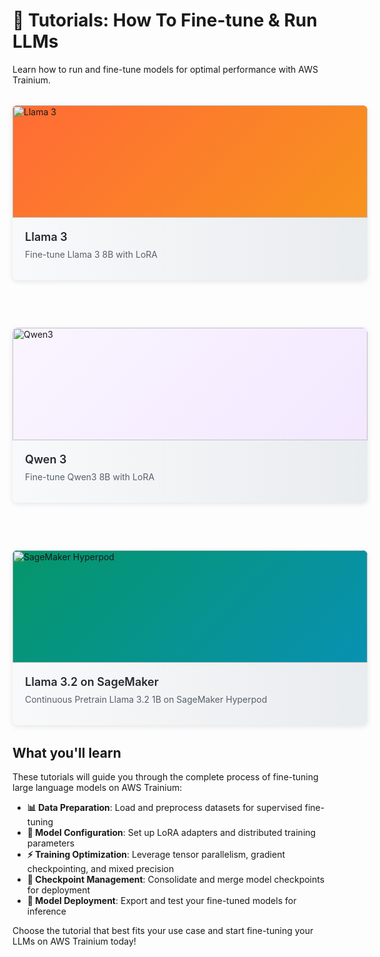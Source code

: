 <!---
Copyright 2025 The HuggingFace Team. All rights reserved.

Licensed under the Apache License, Version 2.0 (the "License");
you may not use this file except in compliance with the License.
You may obtain a copy of the License at

    http://www.apache.org/licenses/LICENSE-2.0

Unless required by applicable law or agreed to in writing, software
distributed under the License is distributed on an "AS IS" BASIS,
WITHOUT WARRANTIES OR CONDITIONS OF ANY KIND, either express or implied.
See the License for the specific language governing permissions and
limitations under the License.
-->
# 🚀  Tutorials: How To Fine-tune & Run LLMs

Learn how to run and fine-tune models for optimal performance with AWS Trainium.
<div style="display: grid !important; grid-template-columns: repeat(auto-fit, minmax(400px, 1fr)) !important; gap: 24px !important; margin: 32px -32px !important; padding: 0 32px !important; max-width: none !important; width: calc(100% + 64px) !important;">

<a href="./finetune_llama" style="text-decoration: none !important; color: inherit !important; display: block !important;">
<div style="border-radius: 8px !important; background-color: white !important; box-shadow: 0 2px 8px rgba(0,0,0,0.1) !important; transition: all 0.3s ease-in-out !important; cursor: pointer !important; display: flex !important; flex-direction: column !important; height: 280px !important; width: 100% !important; border: none !important;"
onmouseover="this.style.transform='translateY(-4px)'; this.style.boxShadow='0 8px 24px rgba(0,0,0,0.15)'; this.querySelector('.card-content').style.backgroundPosition='0% 0'" onmouseout="this.style.transform='translateY(0)'; this.style.boxShadow='0 2px 8px rgba(0,0,0,0.1)'; this.querySelector('.card-content').style.backgroundPosition='100% 0'">
  <div style="height: 180px !important; width: 100% !important; background: linear-gradient(135deg, #FF6B35 0%, #F7931E 100%) !important; display: flex !important; align-items: center !important; justify-content: center !important; position: relative !important; border: none !important; margin: 0 !important; padding: 0 !important; border-radius: 8px 8px 0 0 !important; overflow: hidden !important;">
    <img src="https://huggingface.co/datasets/huggingface/documentation-images/resolve/main/optimum/neuron/training_tutorials/llama-logo.png" alt="Llama 3" style="width: 100% !important; height: 100% !important; object-fit: cover !important; border: none !important; border-radius: 8px 8px 0 0 !important;" onerror="this.outerHTML='<div style=\'color: white; font-size: 48px; font-weight: bold; z-index: 10;
position: relative;\'>🦙</div>'"/>
  </div>
  <div class="card-content" style="padding: 20px !important; background: white !important;
background-image: linear-gradient(90deg, transparent 0%, #f8f9fa 50%, #e9ecef 100%) !important; background-size: 200% 100% !important; background-position: 100% 0 !important;
transition: background-position 0.4s ease-out !important; width: 100% !important; box-sizing: border-box !important; flex: 1 !important; border: none !important; margin: 0 !important;
border-radius: 0 0 8px 8px !important;">
    <h3 style="margin: 0 0 8px 0 !important; font-size: 18px !important;
font-weight: 600 !important; color: #24292e !important;">
      Llama 3
    </h3>
    <p style="margin: 0 !important;
font-size: 14px !important; color: #586069 !important; line-height: 1.4 !important;">
      Fine-tune Llama 3 8B with LoRA
    </p>
  </div>
</div>
</a>

<a href="./finetune_qwen3" style="text-decoration: none !important;
color: inherit !important; display: block !important;">
<div style="border-radius: 8px !important; background-color: white !important; box-shadow: 0 2px 8px rgba(0,0,0,0.1) !important;
transition: all 0.3s ease-in-out !important; cursor: pointer !important; display: flex !important; flex-direction: column !important; height: 280px !important; width: 100% !important;
border: none !important;" onmouseover="this.style.transform='translateY(-4px)'; this.style.boxShadow='0 8px 24px rgba(0,0,0,0.15)'; this.querySelector('.card-content').style.backgroundPosition='0% 0'" onmouseout="this.style.transform='translateY(0)'; this.style.boxShadow='0 2px 8px rgba(0,0,0,0.1)';
this.querySelector('.card-content').style.backgroundPosition='100% 0'">
  <div style="height: 180px !important; width: 100% !important; background: linear-gradient(135deg, #faf5ff 0%, #f3e8ff 100%) !important; display: flex !important;
align-items: center !important; justify-content: center !important; position: relative !important; border: none !important; margin: 0 !important; padding: 0 !important;
border-radius: 8px 8px 0 0 !important; overflow: hidden !important;">
    <img src="https://huggingface.co/datasets/huggingface/documentation-images/resolve/main/optimum/neuron/training_tutorials/qwen3-logo.png" alt="Qwen3" style="width: 100% !important;
height: 100% !important; object-fit: cover !important; border: none !important; border-radius: 8px 8px 0 0 !important;" onerror="this.outerHTML='<div style=\'color: white; font-size: 48px;
font-weight: bold; z-index: 10; position: relative;\'>🔷</div>'"/>
  </div>
  <div class="card-content" style="padding: 20px !important; background: white !important;
background-image: linear-gradient(90deg, transparent 0%, #f8f9fa 50%, #e9ecef 100%) !important; background-size: 200% 100% !important; background-position: 100% 0 !important;
transition: background-position 0.4s ease-out !important; width: 100% !important; box-sizing: border-box !important; flex: 1 !important; border: none !important; margin: 0 !important;
border-radius: 0 0 8px 8px !important;">
    <h3 style="margin: 0 0 8px 0 !important; font-size: 18px !important;
font-weight: 600 !important; color: #24292e !important;">
      Qwen 3
    </h3>
    <p style="margin: 0 !important;
font-size: 14px !important; color: #586069 !important; line-height: 1.4 !important;">
      Fine-tune Qwen3 8B with LoRA
    </p>
  </div>
</div>
</a>

<a href="./pretraining_hyperpod_llm" style="text-decoration: none !important;
color: inherit !important; display: block !important;">
<div style="border-radius: 8px !important; background-color: white !important; box-shadow: 0 2px 8px rgba(0,0,0,0.1) !important;
transition: all 0.3s ease-in-out !important; cursor: pointer !important; display: flex !important; flex-direction: column !important; height: 280px !important; width: 100% !important;
border: none !important;" onmouseover="this.style.transform='translateY(-4px)'; this.style.boxShadow='0 8px 24px rgba(0,0,0,0.15)'; this.querySelector('.card-content').style.backgroundPosition='0% 0'" onmouseout="this.style.transform='translateY(0)'; this.style.boxShadow='0 2px 8px rgba(0,0,0,0.1)';
this.querySelector('.card-content').style.backgroundPosition='100% 0'">
  <div style="height: 180px !important; width: 100% !important; background: linear-gradient(135deg, #059669 0%, #0891b2 100%) !important; display: flex !important;
align-items: center !important; justify-content: center !important; position: relative !important; border: none !important; margin: 0 !important; padding: 0 !important;
border-radius: 8px 8px 0 0 !important; overflow: hidden !important;">
    <img src="https://huggingface.co/datasets/huggingface/documentation-images/resolve/main/optimum/neuron/training_tutorials/sagemaker-logo.png" alt="SageMaker Hyperpod" style="width: 100% !important;
height: 100% !important; object-fit: cover !important; border: none !important; border-radius: 8px 8px 0 0 !important;" onerror="this.outerHTML='<div style=\'color: white; font-size: 28px;
font-weight: bold; text-align: center; z-index: 10; position: relative;\'>☁️<br/>SageMaker</div>'"/>
  </div>
  <div class="card-content" style="padding: 20px !important; background: white !important;
background-image: linear-gradient(90deg, transparent 0%, #f8f9fa 50%, #e9ecef 100%) !important; background-size: 200% 100% !important; background-position: 100% 0 !important;
transition: background-position 0.4s ease-out !important; width: 100% !important; box-sizing: border-box !important; flex: 1 !important; border: none !important; margin: 0 !important;
border-radius: 0 0 8px 8px !important;">
    <h3 style="margin: 0 0 8px 0 !important; font-size: 18px !important;
font-weight: 600 !important; color: #24292e !important;">
      Llama 3.2 on SageMaker
    </h3>
    <p style="margin: 0 !important;
font-size: 14px !important; color: #586069 !important; line-height: 1.4 !important;">
      Continuous Pretrain Llama 3.2 1B on SageMaker Hyperpod
    </p>
  </div>
</div>
</a>

</div>

## What you'll learn

These tutorials will guide you through the complete process of fine-tuning large language models on AWS Trainium:

- **📊 Data Preparation**: Load and preprocess datasets for supervised fine-tuning
- **🔧 Model Configuration**: Set up LoRA adapters and distributed training parameters
- **⚡ Training Optimization**: Leverage tensor parallelism, gradient checkpointing, and mixed precision
- **💾 Checkpoint Management**: Consolidate and merge model checkpoints for deployment
- **🚀 Model Deployment**: Export and test your fine-tuned models for inference

Choose the tutorial that best fits your use case and start fine-tuning your LLMs on AWS Trainium today!
